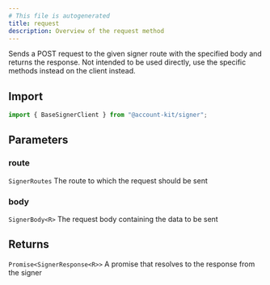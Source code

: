 ```yaml
---
# This file is autogenerated
title: request
description: Overview of the request method
---
```


Sends a POST request to the given signer route with the specified body and returns the response.
Not intended to be used directly, use the specific methods instead on the client instead.

## Import

```ts
import { BaseSignerClient } from "@account-kit/signer";
```

## Parameters

### route

`SignerRoutes`
The route to which the request should be sent

### body

`SignerBody<R>`
The request body containing the data to be sent

## Returns

`Promise<SignerResponse<R>>`
A promise that resolves to the response from the signer
